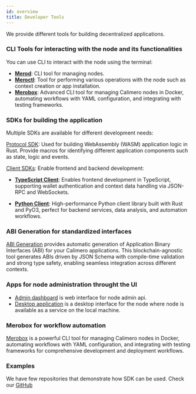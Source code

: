 ```yaml
---
id: overview
title: Developer Tools
---
```


We provide different tools for building decentralized applications.

### CLI Tools for interacting with the node and its functionalities

You can use CLI to interact with the node using the terminal:

- **[Merod](./CLI/merod)**: CLI tool for managing nodes.
- **[Meroctl](./CLI/meroctl)**: Tool for performing various operations with the
  node such as context creation or app installation.
- **[Merobox](./merobox)**: Advanced CLI tool for managing Calimero nodes in
  Docker, automating workflows with YAML configuration, and integrating with
  testing frameworks.

### SDKs for building the application

Multiple SDKs are available for different development needs:

[Protocol SDK](./SDK/protocol-sdk/protocol-sdk): Used for building WebAssembly
(WASM) application logic in Rust. Provide macros for identifying different
application components such as state, logic and events.

[Client SDKs](/developer-tools/SDK/client-sdk): Enable frontend and backend
development:

- **[TypeScript Client](/developer-tools/SDK/client-sdk/client-ts-sdk)**:
  Enables frontend development in TypeScript, supporting wallet authentication
  and context data handling via JSON-RPC and WebSockets.

- **[Python Client](/developer-tools/SDK/client-sdk/calimero-client-py)**:
  High-performance Python client library built with Rust and PyO3, perfect for
  backend services, data analysis, and automation workflows.

### ABI Generation for standardized interfaces

[ABI Generation](./abi-generation) provides automatic generation of Application
Binary Interfaces (ABI) for your Calimero applications. This blockchain-agnostic
tool generates ABIs driven by JSON Schema with compile-time validation and
strong type safety, enabling seamless integration across different contexts.

### Apps for node administration throught the UI

- [Admin dashboard](./apps/admin-dashboard) is web interface for node admin api.
- [Desktop application](./apps/desktop-app) is a desktop interface for the node
  where node is available as a service on the local machine.

### Merobox for workflow automation

[Merobox](./merobox) is a powerful CLI tool for managing Calimero nodes in
Docker, automating workflows with YAML configuration, and integrating with
testing frameworks for comprehensive development and deployment workflows.

### Examples

We have few repositories that demonstrate how SDK can be used. Check our
[GitHub](https://github.com/calimero-network)
